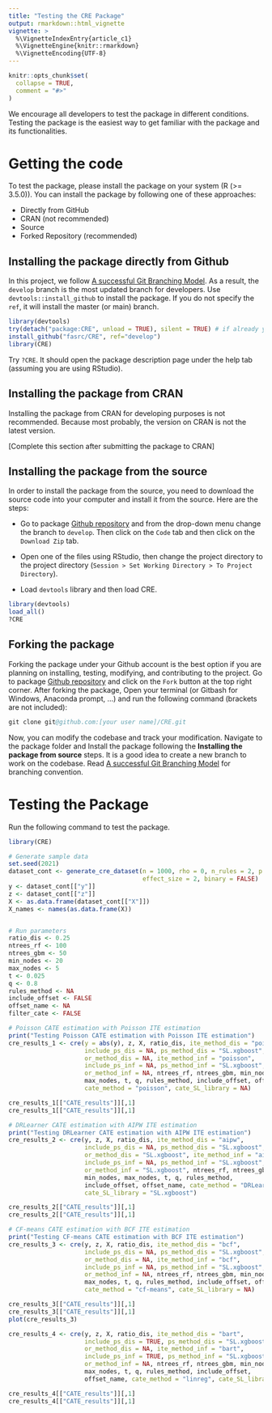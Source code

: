 ```yaml
---
title: "Testing the CRE Package"
output: rmarkdown::html_vignette
vignette: >
  %\VignetteIndexEntry{article_c1}
  %\VignetteEngine{knitr::rmarkdown}
  %\VignetteEncoding{UTF-8}
---
```


```r
knitr::opts_chunk$set(
  collapse = TRUE,
  comment = "#>"
)
```

We encourage all developers to test the package in different conditions. 
Testing the package is the easiest way to get familiar with the package and its 
functionalities.  

# Getting the code


To test the package, please install the package on your
system (R (>= 3.5.0)). You can install the package by following one of these 
approaches:

- Directly from GitHub
- CRAN (not recommended)
- Source 
- Forked Repository (recommended)

## Installing the package directly from Github

In this project, we follow [A successful Git Branching Model](https://nvie.com/posts/a-successful-git-branching-model/).
As a result, the `develop` branch is the most updated branch for developers. Use
`devtools::install_github` to install the package. If you do not specify the `ref`,
it will install the master (or main) branch.  

```r
library(devtools)
try(detach("package:CRE", unload = TRUE), silent = TRUE) # if already you have the package, detach and unload it, to have a new install. 
install_github("fasrc/CRE", ref="develop")
library(CRE)
```

Try `?CRE`. It should open the package description page under the help tab 
(assuming you are using RStudio).

## Installing the package from CRAN

Installing the package from CRAN for developing purposes is not recommended. 
Because most probably, the version on CRAN is not the latest version. 

[Complete this section after submitting the package to CRAN]

## Installing the package from the source

In order to install the package from the source, you need to download the source 
code into your computer and install it from the source. Here are the steps:

- Go to package [Github repository](https://github.com/fasrc/CRE) and from the 
drop-down menu change the branch to `develop`. Then click on the `Code` tab and 
then click on the `Download Zip` tab.

- Open one of the files using RStudio, then change the project directory to the 
project directory (`Session > Set Working Directory > To Project Directory`). 

- Load `devtools` library and then load CRE.

```r
library(devtools)
load_all()
?CRE
```

## Forking the package

Forking the package under your Github account is the best option if you are 
planning on installing, testing, modifying, and contributing to the 
project. Go to package [Github repository](https://github.com/fasrc/CRE) and 
click on the `Fork` button at the top right corner. After forking the package, 
Open your terminal (or Gitbash for Windows, Anaconda prompt, ...) and run the 
following command  (brackets are not included):

```S
git clone git@github.com:[your user name]/CRE.git
```

Now, you can modify the codebase and track your modification. Navigate to the 
package folder and Install the package following the 
**Installing the package from source** steps. It is a good idea 
to create a new branch to work on the codebase. Read 
[A successful Git Branching Model](https://nvie.com/posts/a-successful-git-branching-model/) for 
branching convention.

# Testing the Package

Run the following command to test the package. 

```r

library(CRE)

# Generate sample data
set.seed(2021)
dataset_cont <- generate_cre_dataset(n = 1000, rho = 0, n_rules = 2, p = 10,
                                     effect_size = 2, binary = FALSE)
y <- dataset_cont[["y"]]
z <- dataset_cont[["z"]]
X <- as.data.frame(dataset_cont[["X"]])
X_names <- names(as.data.frame(X))


# Run parameters
ratio_dis <- 0.25
ntrees_rf <- 100
ntrees_gbm <- 50
min_nodes <- 20
max_nodes <- 5
t <- 0.025
q <- 0.8
rules_method <- NA
include_offset <- FALSE
offset_name <- NA
filter_cate <- FALSE

# Poisson CATE estimation with Poisson ITE estimation
print("Testing Poisson CATE estimation with Poisson ITE estimation")
cre_results_1 <- cre(y = abs(y), z, X, ratio_dis, ite_method_dis = "poisson",
                     include_ps_dis = NA, ps_method_dis = "SL.xgboost",
                     or_method_dis = NA, ite_method_inf = "poisson",
                     include_ps_inf = NA, ps_method_inf = "SL.xgboost",
                     or_method_inf = NA, ntrees_rf, ntrees_gbm, min_nodes,
                     max_nodes, t, q, rules_method, include_offset, offset_name,
                     cate_method = "poisson", cate_SL_library = NA)

cre_results_1[["CATE_results"]][,1]
cre_results_1[["CATE_results"]][,1]
```

```r
# DRLearner CATE estimation with AIPW ITE estimation
print("Testing DRLearner CATE estimation with AIPW ITE estimation")
cre_results_2 <- cre(y, z, X, ratio_dis, ite_method_dis = "aipw",
                     include_ps_dis = NA, ps_method_dis = "SL.xgboost",
                     or_method_dis = "SL.xgboost", ite_method_inf = "aipw",
                     include_ps_inf = NA, ps_method_inf = "SL.xgboost",
                     or_method_inf = "SL.xgboost", ntrees_rf, ntrees_gbm,
                     min_nodes, max_nodes, t, q, rules_method,
                     include_offset, offset_name, cate_method = "DRLearner",
                     cate_SL_library = "SL.xgboost")

cre_results_2[["CATE_results"]][,1]
cre_results_2[["CATE_results"]][,1]
```

```r
# CF-means CATE estimation with BCF ITE estimation
print("Testing CF-means CATE estimation with BCF ITE estimation")
cre_results_3 <- cre(y, z, X, ratio_dis, ite_method_dis = "bcf",
                     include_ps_dis = NA, ps_method_dis = "SL.xgboost",
                     or_method_dis = NA, ite_method_inf = "bcf",
                     include_ps_inf = NA, ps_method_inf = "SL.xgboost",
                     or_method_inf = NA, ntrees_rf, ntrees_gbm, min_nodes,
                     max_nodes, t, q, rules_method, include_offset, offset_name,
                     cate_method = "cf-means", cate_SL_library = NA)

cre_results_3[["CATE_results"]][,1]
cre_results_3[["CATE_results"]][,1]
plot(cre_results_3)
```

```r
cre_results_4 <- cre(y, z, X, ratio_dis, ite_method_dis = "bart",
                     include_ps_dis = TRUE, ps_method_dis = "SL.xgboost",
                     or_method_dis = NA, ite_method_inf = "bart",
                     include_ps_inf = TRUE, ps_method_inf = "SL.xgboost",
                     or_method_inf = NA, ntrees_rf, ntrees_gbm, min_nodes,
                     max_nodes, t, q, rules_method, include_offset,
                     offset_name, cate_method = "linreg", cate_SL_library = NA)

cre_results_4[["CATE_results"]][,1]
cre_results_4[["CATE_results"]][,1]
```

